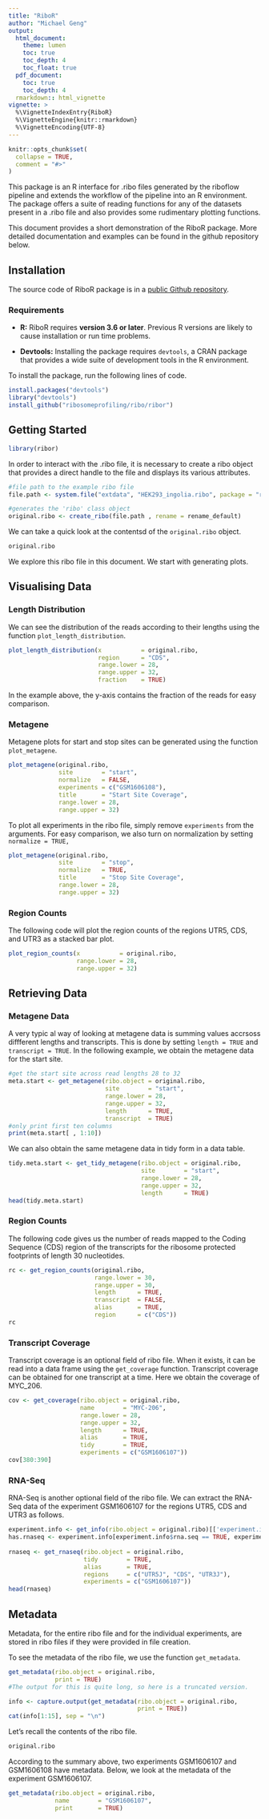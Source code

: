 ```yaml
---
title: "RiboR"
author: "Michael Geng"
output:
  html_document:
    theme: lumen
    toc: true
    toc_depth: 4
    toc_float: true
  pdf_document:
    toc: true
    toc_depth: 4
  rmarkdown:: html_vignette
vignette: >
  %\VignetteIndexEntry{RiboR} 
  %\VignetteEngine{knitr::rmarkdown} 
  %\VignetteEncoding{UTF-8}
---
```


```r
knitr::opts_chunk$set(
  collapse = TRUE,
  comment = "#>"
)
```

This package is an R interface for .ribo files generated by the riboflow pipeline and extends the workflow of the pipeline into an R environment. The package offers a suite of reading functions for any of the datasets present in a .ribo file and also provides some rudimentary plotting functions.

This document provides a short demonstration of the RiboR package.
More detailed documentation and examples can be found in the github repository below.

## Installation 
The source code of RiboR package is in a [public Github repository](https://github.com/ribosomeprofiling/ribor).

### Requirements
* **R:** RiboR requires **version 3.6 or later**. Previous R versions are likely to cause installation or run time problems.

* **Devtools:** Installing the package requires `devtools`, a CRAN package that provides a wide suite of development tools in the R environment. 

To install the package, run the following lines of code.
```r
install.packages("devtools")
library("devtools")
install_github("ribosomeprofiling/ribo/ribor")
```

## Getting Started
``` r
library(ribor)
```

In order to interact with the .ribo file, it is necessary to create a ribo object that provides a direct handle to the file and displays its various attributes.

```r
#file path to the example ribo file 
file.path <- system.file("extdata", "HEK293_ingolia.ribo", package = "ribor")

#generates the 'ribo' class object 
original.ribo <- create_ribo(file.path , rename = rename_default)
```

We can take a quick look at the contentsd of the `original.ribo` object.

```r
original.ribo
```

We explore this ribo file in this document. We start with generating plots.

## Visualising Data

### Length Distribution

We can see the distribution of the reads according to their lengths using the function `plot_length_distribution`. 

``` r
plot_length_distribution(x           = original.ribo,
                         region      = "CDS",
                         range.lower = 28,
                         range.upper = 32,
                         fraction    = TRUE)
```

In the example above, the y-axis contains the fraction of the reads for easy comparison. 

### Metagene

Metagene plots for start and stop sites can be generated using the function `plot_metagene`.

```r
plot_metagene(original.ribo,
              site        = "start",
              normalize   = FALSE,
              experiments = c("GSM1606108"),
              title       = "Start Site Coverage",
              range.lower = 28,
              range.upper = 32)
```

To plot all experiments in the ribo file, simply remove `experiments` from the arguments. For easy comparison, we also turn on normalization by setting
`normalize = TRUE,`

```r
plot_metagene(original.ribo,
              site        = "stop",
              normalize   = TRUE,
              title       = "Stop Site Coverage",
              range.lower = 28,
              range.upper = 32)
```

### Region Counts
The following code will plot the region counts of the regions UTR5, CDS, and UTR3 as a stacked bar plot. 

``` r
plot_region_counts(x           = original.ribo,
                   range.lower = 28,
                   range.upper = 32)
```

## Retrieving Data 

### Metagene Data

A very typic al way of looking at metagene data is summing values accrsoss diffferent
lengths and transcripts. This is done by setting `length = TRUE` and `transcript = TRUE`. In the following example, we obtain the metagene data for the start site.

```r
#get the start site across read lengths 28 to 32
meta.start <- get_metagene(ribo.object = original.ribo, 
                           site        = "start",
                           range.lower = 28,
                           range.upper = 32,
                           length      = TRUE,
                           transcript  = TRUE)
#only print first ten columns 
print(meta.start[ , 1:10])
```

We can also obtain the same metagene data in tidy form in a data table.

```r
tidy.meta.start <- get_tidy_metagene(ribo.object = original.ribo,
                                     site        = "start",
                                     range.lower = 28,
                                     range.upper = 32,
                                     length      = TRUE)
head(tidy.meta.start)
```

### Region Counts 

The following code gives us the number of reads mapped to the Coding Sequence (CDS) region of the transcripts for the ribosome protected footprints of length 30 nucleotides.

``` r
rc <- get_region_counts(original.ribo,
                        range.lower = 30,
                        range.upper = 30,
                        length      = TRUE,
                        transcript  = FALSE,
                        alias       = TRUE,
                        region      = c("CDS"))
rc
```

### Transcript Coverage

Transcript coverage is an optional field of ribo file. When it exists,
it can be read into a data frame using the `get_coverage` function.
Transcript coverage can be obtained for one transcript at a time. Here we obtain the coverage of MYC_206.

```r
cov <- get_coverage(ribo.object = original.ribo,
                    name        = "MYC-206",
                    range.lower = 28,
                    range.upper = 32,
                    length      = TRUE,
                    alias       = TRUE,
                    tidy        = TRUE,
                    experiments = c("GSM1606107"))
cov[380:390]
```

### RNA-Seq

RNA-Seq is another optional field of the ribo file.
We can extract the RNA-Seq data of the experiment GSM1606107
 for the regions UTR5, CDS and UTR3 as follows.

```r
experiment.info <- get_info(ribo.object = original.ribo)[['experiment.info']]
has.rnaseq <- experiment.info[experiment.info$rna.seq == TRUE, experiment]
 
rnaseq <- get_rnaseq(ribo.object = original.ribo,
                     tidy        = TRUE,
                     alias       = TRUE,
                     regions     = c("UTR5J", "CDS", "UTR3J"),
                     experiments = c("GSM1606107"))
head(rnaseq)
```

## Metadata

Metadata, for the entire ribo file and for the individual experiments, are
stored in ribo files if they were provided in file creation.

To see the metadata of the ribo file, we use the function `get_metadata`.

```r
get_metadata(ribo.object = original.ribo, 
             print = TRUE)
#The output for this is quite long, so here is a truncated version.
```

```r
info <- capture.output(get_metadata(ribo.object = original.ribo, 
                                    print = TRUE))
cat(info[1:15], sep = "\n")
```

Let's recall the contents of the ribo file. 

```r
original.ribo
```

According to the summary above, 
two experiments GSM1606107 and GSM1606108 have metadata. Below, we look at the metadata of the experiment GSM1606107.

```r
get_metadata(ribo.object = original.ribo,
             name        = "GSM1606107",
             print       = TRUE)

```
